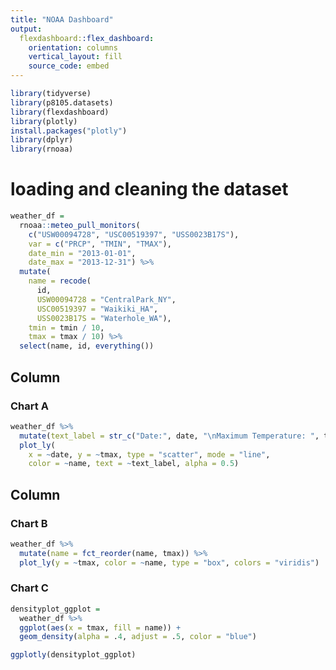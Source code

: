 ```yaml
---
title: "NOAA Dashboard"
output: 
  flexdashboard::flex_dashboard:
    orientation: columns
    vertical_layout: fill
    source_code: embed
---
```


```r
library(tidyverse)
library(p8105.datasets)
library(flexdashboard)
library(plotly)
install.packages("plotly")
library(dplyr)
library(rnoaa)
```
# loading and cleaning the dataset
```r
weather_df = 
  rnoaa::meteo_pull_monitors(
    c("USW00094728", "USC00519397", "USS0023B17S"),
    var = c("PRCP", "TMIN", "TMAX"), 
    date_min = "2013-01-01",
    date_max = "2013-12-31") %>%
  mutate(
    name = recode(
      id, 
      USW00094728 = "CentralPark_NY", 
      USC00519397 = "Waikiki_HA",
      USS0023B17S = "Waterhole_WA"),
    tmin = tmin / 10,
    tmax = tmax / 10) %>%
  select(name, id, everything())

```

Column {data-width=650}
-----------------------------------------------------------------------

### Chart A

```r
weather_df %>%
  mutate(text_label = str_c("Date:", date, "\nMaximum Temperature: ", tmax)) %>% 
  plot_ly(
    x = ~date, y = ~tmax, type = "scatter", mode = "line",
    color = ~name, text = ~text_label, alpha = 0.5)
```

Column {data-width=350}
-----------------------------------------------------------------------

### Chart B

```r
weather_df %>% 
  mutate(name = fct_reorder(name, tmax)) %>% 
  plot_ly(y = ~tmax, color = ~name, type = "box", colors = "viridis")

```

### Chart C

```r
densityplot_ggplot =
  weather_df %>% 
  ggplot(aes(x = tmax, fill = name)) + 
  geom_density(alpha = .4, adjust = .5, color = "blue")

ggplotly(densityplot_ggplot)
```
